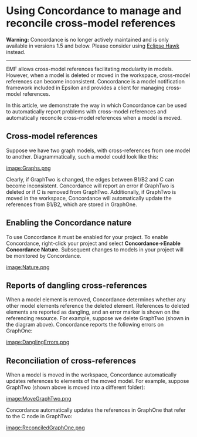 =Using Concordance to manage and reconcile cross-model references=

'''Warning:''' Concordance is no longer actively maintained and is only available in versions 1.5 and below. Please consider using [[https://www.eclipse.org/hawk/|Eclipse Hawk]] instead.
----

EMF allows cross-model references facilitating modularity in models. However, when a model is deleted or moved in the workspace, cross-model references can become inconsistent. Concordance is a model notification framework included in Epsilon and provides a client for managing cross-model references.
  
In this article, we demonstrate the way in which Concordance can be used to automatically report problems with cross-model references and automatically reconcile cross-model references when a model is moved.

==Cross-model references==
Suppose we have two graph models, with cross-references from one model to another. Diagrammatically, such a model could look like this:

[[image:Graphs.png]]

Clearly, if GraphTwo is changed, the edges between B1/B2 and C can become inconsistent. Concordance will report an error if GraphTwo is deleted or if C is removed from GraphTwo. Additionally, if GraphTwo is moved in the workspace, Concordance will automatically update the references from B1/B2, which are stored in GraphOne.


==Enabling the Concordance nature==
To use Concordance it must be enabled for your project. To enable Concordance, right-click your project and select '''Concordance->Enable Concordance Nature.''' Subsequent changes to models in your project will be monitored by Concordance.

[[image:Nature.png]]


==Reports of dangling cross-references==
When a model element is removed, Concordance determines whether any other model elements reference the deleted element. References to deleted elements are reported as dangling, and an error marker is shown on the referencing resource. For example, suppose we delete GraphTwo (shown in the diagram above). Concordance reports the following errors on GraphOne:

[[image:DanglingErrors.png]]

==Reconciliation of cross-references==
When a model is moved in the workspace, Concordance automatically updates references to elements of the moved model. For example, suppose GraphTwo (shown above is moved into a different folder):

[[image:MoveGraphTwo.png]]

Concordance automatically updates the references in GraphOne that refer to the C node in GraphTwo:

[[image:ReconciledGraphOne.png]]